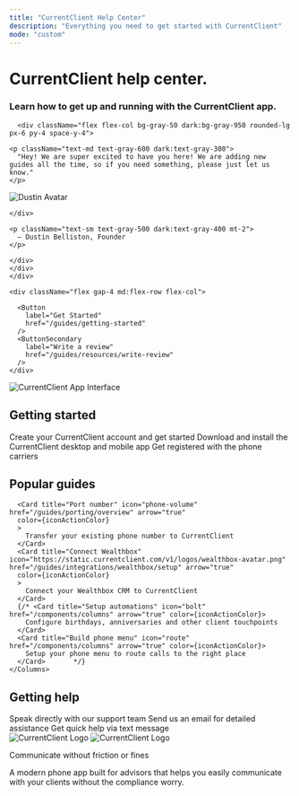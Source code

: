 ```yaml
---
title: "CurrentClient Help Center"
description: "Everything you need to get started with CurrentClient"
mode: "custom"
---
```



<div className="bg-gray-50 dark:bg-gray-950 border-t border-gray-200 dark:border-gray-800 py-12 relative">

<div className="max-w-6xl px-6 md:px-12 mx-auto relative">
  
  <div className="relative z-10 bg-white dark:bg-gray-950 ring-1 rounded-2xl ring-gray-200 dark:ring-gray-800 px-12 pt-12">

<div className="flex flex-col lg:flex-row  justify-between pb-12 px-4">
  <div className="lg:w-1/2 lg:pr-12 mb-8 lg:mb-0">
    <div className="flex flex-col mb-6 space-y-6">
      <div className="flex flex-col space-y-2">
      <h1 className="text-3xl text-gray-900 dark:text-white font-bold">
        CurrentClient help center.
      </h1>
      <h3 className="text-lg text-gray-500 dark:text-white font-medium">
        Learn how to get up and running with the CurrentClient app. 
      </h3>
      </div>
      
      <div className="flex flex-col bg-gray-50 dark:bg-gray-950 rounded-lg px-6 py-4 space-y-4">

    <p className="text-md text-gray-600 dark:text-gray-300">
      "Hey! We are super excited to have you here! We are adding new guides all the time, so if you need something, please just let us know."
    </p>

<div className="flex flex-row items-center space-x-4">
<div className="flex ring-2 ring-gray-200 dark:ring-gray-800 rounded-full w-12 h-12 max-w-12 max-h-12">

<img
  src="/images/dustin-24-square-grey.png"
  alt="Dustin Avatar"
  className="w-12 h-12 max-w-12 max-h-12 rounded-full"
/>

    </div>

    <p className="text-sm text-gray-500 dark:text-gray-400 mt-2">
      — Dustin Belliston, Founder
    </p>

    </div>
    </div>
    </div>

    <div className="flex gap-4 md:flex-row flex-col">

      <Button
        label="Get Started"
        href="/guides/getting-started"
      />
      <ButtonSecondary
        label="Write a review"
        href="/guides/resources/write-review"
      />
    </div>

  </div>
  <div className="lg:w-2/5">
    <img
      src="/images/apppair.png"
      alt="CurrentClient App Interface"
      className="w-2/3 h-auto rounded-lg mx-auto"
    />
  </div>
</div>

<div className="px-4 pt-8 pb-16 space-y-12 rounded-lg">
  <div>
    <h2 className="text-2xl text-gray-900 dark:text-white font-normal mb-6">Getting started</h2>
    <Columns cols={3}>
      <Card title="Signup" icon="user-plus" href="/guides/getting-started/signup" arrow="true" 
      color={iconActionColor}
      >
        Create your CurrentClient account and get started
      </Card>
      <Card title="Install apps" icon="download" href="/guides/getting-started/install-apps" arrow="true" color={iconActionColor}>
        Download and install the CurrentClient desktop and mobile app
      </Card>
      <Card title="Register firm" icon="building"  href="/guides/getting-started/register-firm" arrow="true" color={iconActionColor}>
        Get registered with the phone carriers
      </Card>
    </Columns>
  </div>

  <div>
    <h2 className="text-2xl text-gray-900 dark:text-white font-normal mb-6">Popular guides</h2>
    <Columns cols={3}>

      <Card title="Port number" icon="phone-volume" href="/guides/porting/overview" arrow="true"
      color={iconActionColor}
      >
        Transfer your existing phone number to CurrentClient
      </Card>
      <Card title="Connect Wealthbox" icon="https://static.currentclient.com/v1/logos/wealthbox-avatar.png" href="/guides/integrations/wealthbox/setup" arrow="true"
      color={iconActionColor}
      >
        Connect your Wealthbox CRM to CurrentClient
      </Card>
      {/* <Card title="Setup automations" icon="bolt" href="/components/columns" arrow="true" color={iconActionColor}>
        Configure birthdays, anniversaries and other client touchpoints
      </Card>
      <Card title="Build phone menu" icon="route" href="/components/columns" arrow="true" color={iconActionColor}>
        Setup your phone menu to route calls to the right place
      </Card>       */}
    </Columns>

  </div>

  <div>
    <h2 className="text-2xl text-gray-900 dark:text-white font-normal mb-6">Getting help</h2>
    <Columns cols={3}>
      <Card title="Call us" icon="phone" href="/guides/resources/support" arrow="true" color={iconActionColor}>
        Speak directly with our support team
      </Card>
      <Card title="Email us" icon="envelope" href="/guides/resources/support" arrow="true" color={iconActionColor}>
        Send us an email for detailed assistance
      </Card>
      <Card title="Text us" icon="comments" href="/guides/resources/support" arrow="true" color={iconActionColor}>
        Get quick help via text message
      </Card>
    </Columns>
  </div>
</div>
    
  </div>

<div className="py-12">
  <div className="flex items-center mb-4">
    <img
      src="/logo/cc-full-black.png"
      alt="CurrentClient Logo"
      className="h-8 w-auto dark:hidden"
    />
    <img
      src="/logo/cc-full-white.png"
      alt="CurrentClient Logo"
      className="h-8 w-auto hidden dark:block"
    />
  </div>
  <p className="pl-2 text-sm font-semibold text-gray-600 dark:text-gray-300">
    Communicate without friction or fines
  </p>
  <p className="pl-2 text-sm text-gray-400 max-w-md dark:text-gray-300">
    A modern phone app built for advisors that helps you easily communicate with
    your clients without the compliance worry.
  </p>
</div>

</div>

</div>
